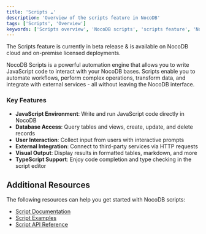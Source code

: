 ```yaml
---
title: 'Scripts ☁'
description: 'Overview of the scripts feature in NocoDB'
tags: ['Scripts', 'Overview']
keywords: ['Scripts overview', 'NocoDB scripts', 'scripts feature', 'NocoDB automation']
---
```


<Callout type="note">
The Scripts feature is currently in beta release & is available on NocoDB cloud and on-premise licensed deployments.
</Callout>


NocoDB Scripts is a powerful automation engine that allows you to write JavaScript code to interact with your NocoDB bases. Scripts enable you to automate workflows, perform complex operations, transform data, and integrate with external services - all without leaving the NocoDB interface.

### Key Features

- **JavaScript Environment**: Write and run JavaScript code directly in NocoDB
- **Database Access**: Query tables and views, create, update, and delete records
- **User Interaction**: Collect input from users with interactive prompts
- **External Integration**: Connect to third-party services via HTTP requests
- **Visual Output**: Display results in formatted tables, markdown, and more
- **TypeScript Support**: Enjoy code completion and type checking in the script editor


## Additional Resources
The following resources can help you get started with NocoDB scripts:
- [Script Documentation](https://nocodb.com/docs/scripts)
- [Script Examples](https://nocodb.com/docs/scripts/examples/find-and-replace)
- [Script API Reference](https://nocodb.com/docs/scripts/api-reference/base)
